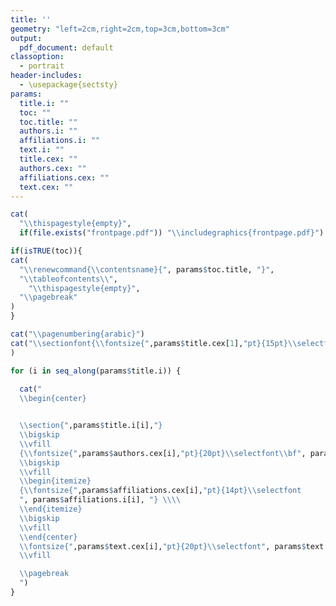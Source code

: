 ```yaml
---
title: ''
geometry: "left=2cm,right=2cm,top=3cm,bottom=3cm"
output:
  pdf_document: default
classoption: 
  - portrait
header-includes:
  - \usepackage{sectsty}
params:
  title.i: ""
  toc: ""
  toc.title: ""
  authors.i: ""
  affiliations.i: ""
  text.i: ""
  title.cex: ""
  authors.cex: ""
  affiliations.cex: ""
  text.cex: ""
---
```


```r
cat(
  "\\thispagestyle{empty}",
  if(file.exists("frontpage.pdf")) "\\includegraphics{frontpage.pdf}")

if(isTRUE(toc)){
cat(
  "\\renewcommand{\\contentsname}{", params$toc.title, "}",
  "\\tableofcontents\\",
    "\\thispagestyle{empty}",
  "\\pagebreak"
)
}

cat("\\pagenumbering{arabic}")
cat("\\sectionfont{\\fontsize{",params$title.cex[1],"pt}{15pt}\\selectfont}"
)

for (i in seq_along(params$title.i)) {
  
  cat("
  \\begin{center}


  \\section{",params$title.i[i],"}
  \\bigskip
  \\vfill
  {\\fontsize{",params$authors.cex[i],"pt}{20pt}\\selectfont\\bf", params$authors.i[i], "} \\\\
  \\bigskip
  \\vfill
  \\begin{itemize}
  {\\fontsize{",params$affiliations.cex[i],"pt}{14pt}\\selectfont
  ", params$affiliations.i[i], "} \\\\
  \\end{itemize}
  \\bigskip
  \\vfill
  \\end{center}
  \\fontsize{",params$text.cex[i],"pt}{20pt}\\selectfont", params$text.i[i], "  \\
  \\vfill

  \\pagebreak
  ")
}
```
  <!-- # \\addcontentsline{toc}{section}{",params$title.i[i],"} -->
